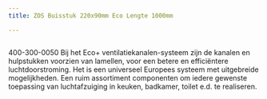 ```yaml
---
title: ZOS Buisstuk 220x90mm Eco Lengte 1000mm

---
```



<Image src={imageProduct} width={imageProduct.width} alt="" />

400-300-0050
Bij het Eco+ ventilatiekanalen-systeem zijn de kanalen en hulpstukken voorzien van lamellen,
voor een betere en efficiëntere luchtdoorstroming. Het is een universeel Europees systeem met uitgebreide mogelijkheden.
Een ruim assortiment componenten om iedere gewenste toepassing van luchtafzuiging in keuken, badkamer, toilet e.d. te realiseren.
